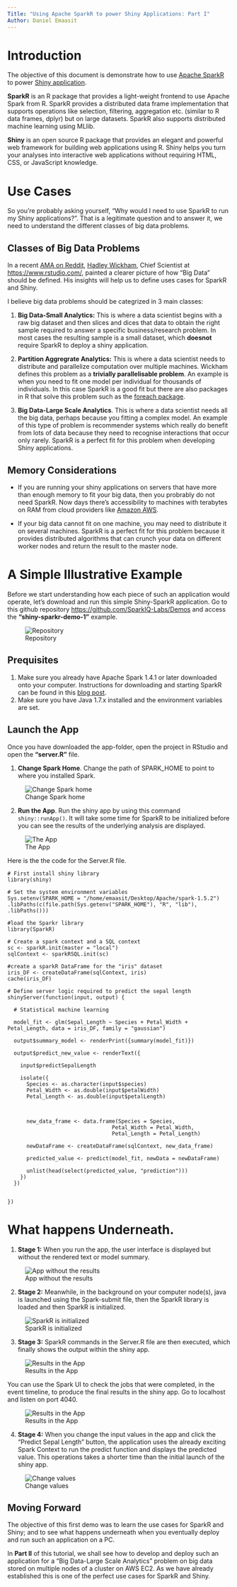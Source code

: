 ```yaml
---
Title: "Using Apache SparkR to power Shiny Applications: Part I"
Author: Daniel Emaasit
---
```


# Introduction

The objective of this document is demonstrate how to use [Apache SparkR](http://spark.apache.org) to power [Shiny application](http://shiny.rstudio.com).

**SparkR** is an R package that provides a light-weight frontend to use Apache Spark from R. SparkR provides a distributed data frame implementation that supports operations like selection, filtering, aggregation etc. (similar to R data frames, dplyr) but on large datasets. SparkR also supports distributed machine learning using MLlib. 

**Shiny** is an open source R package that provides an elegant and powerful web framework for building web applications using R. Shiny helps you turn your analyses into interactive web applications without requiring HTML, CSS, or JavaScript knowledge. 

# Use Cases
So you're probably asking yourself, "Why would I need to use SparkR to run my Shiny applications?". That is a legitimate question and to answer it, we need to understand the different classes of big data problems.

## Classes of Big Data Problems

In a recent [AMA on Reddit](http://bit.ly/1LbWPhl), [Hadley Wickham](http://had.co.nz/), Chief Scientist at [https://www.rstudio.com/](RStudio), painted a clearer picture of how "Big Data" should be defined. His insights will help us to define uses cases for SparkR and Shiny.

I believe big data problems should be categrized in 3 main classes:

1. **Big Data-Small Analytics:** This is where a data scientist begins with a raw big dataset and then slices and dices that data to obtain the right sample required to answer a specific business/research problem. In most cases the resulting sample is a small dataset, which **doesnot** require SparkR to deploy a shiny application.

2. **Partition Aggregrate Analytics:** This is where a data scientist needs to distribute and parallelize computation over multiple machines. Wickham defines this problem as a **trivially parallelisable problem**. An example is when you need to fit one model per individual for thousands of individuals.  In this case SparkR is a good fit but there are also packages in R that solve this problem such as the [foreach package](https://cran.r-project.org/web/packages/foreach/index.html).

3. **Big Data-Large Scale Analytics**. This is where a data scientist needs all the big data, perhaps because you fitting a complex model. An example of this type of problem is recommender systems which really do benefit from lots of data because they need to recognise interactions that occur only rarely. SparkR is a perfect fit for this problem when developing Shiny applications.

## Memory Considerations

* If you are running your shiny applications on servers that have more than enough memory to fit your big data, then you probrably do not need SparkR. Now days there's accessibility to machines with terabytes on RAM from cloud providers like [Amazon AWS](http://aws.amazon.com).

* If your big data cannot fit on one machine, you may need to distribute it on several machines. SparkR is a perfect fit for this problem because it provides distributed algorithms that can crunch your data on different worker nodes and return the result to the master node.


# A Simple Illustrative Example
Before we start understanding how each piece of such an application would operate, let's download and run this simple Shiny-SparkR application. Go to this github repository <https://github.com/SparkIQ-Labs/Demos> and access the **"shiny-sparkr-demo-1"** example. 

![Repository](img/repo.png)

## Prequisites
1. Make sure you already have Apache Spark 1.4.1 or later downloaded onto your computer. Instructions for downloading and starting SparkR can be found in this [blog post](http://bit.ly/1kP5Fbm).
2. Make sure you have Java 1.7.x installed and the environment variables are set.

## Launch the App
Once you have downloaded the app-folder, open the project in RStudio and open the **"server.R"** file.

1. **Change Spark Home**. Change the path of SPARK_HOME to point to where you installed Spark.

![Change Spark home](img/spark-home.png)

2. **Run the App**. Run the shiny app by using this command `shiny::runApp()`. It will take some time for SparkR to be initialized before you can see the results of the underlying analysis are displayed.

![The App](img/app.png)

Here is the the code for the Server.R file.

```
# First install shiny library
library(shiny)

# Set the system environment variables
Sys.setenv(SPARK_HOME = "/home/emaasit/Desktop/Apache/spark-1.5.2")
.libPaths(c(file.path(Sys.getenv("SPARK_HOME"), "R", "lib"), .libPaths()))

#load the Sparkr library
library(SparkR)

# Create a spark context and a SQL context
sc <- sparkR.init(master = "local")
sqlContext <- sparkRSQL.init(sc)

#create a sparkR DataFrame for the "iris" dataset
iris_DF <- createDataFrame(sqlContext, iris)
cache(iris_DF)

# Define server logic required to predict the sepal length
shinyServer(function(input, output) {

  # Statistical machine learning
  
  model_fit <- glm(Sepal_Length ~ Species + Petal_Width + Petal_Length, data = iris_DF, family = "gaussian")
  
  output$summary_model <- renderPrint({summary(model_fit)})
  
  output$predict_new_value <- renderText({
    
    input$predictSepalLength
    
    isolate({
      Species <- as.character(input$species) 
      Petal_Width <- as.double(input$petalWidth)
      Petal_Length <- as.double(input$petalLength)
      
      
      
      new_data_frame <- data.frame(Species = Species, 
                                 Petal_Width = Petal_Width,
                                 Petal_Length = Petal_Length)
      
      newDataFrame <- createDataFrame(sqlContext, new_data_frame)
      
      predicted_value <- predict(model_fit, newData = newDataFrame)
      
      unlist(head(select(predicted_value, "prediction")))
    })
  })
  
  
})
```

# What happens Underneath.

1. **Stage 1:** When you run the app, the user interface is displayed but without the rendered text or model summary.

![App without the results](img/no-results.png)

2. **Stage 2:** Meanwhile, in the background on your computer node(s), java is launched using the Spark-submit file, then the SparkR library is loaded and then SparkR is initialized.

![SparkR is initialized](img/java-launch.png)

3. **Stage 3:** SparkR commands in the Server.R file are then executed, which finally shows the output within the shiny app.

![Results in the App](img/app.png)

You can use the Spark UI to check the jobs that were completed, in the event timeline, to produce the final results in the shiny app. Go to localhost and listen on port 4040.

![Results in the App](img/event-timeline.png)

4. **Stage 4:** When you change the input values in the app and click the "Predict Sepal Length" button, the application uses the already exciting Spark Context to run the predict function and displays the predicted value. This operations takes a shorter time than the initial launch of the shiny app.

![Change values](img/new-result.png)

## Moving Forward
The objective of this first demo was to learn the use cases for SparkR and Shiny; and to see what happens underneath when you eventually deploy and run such an application on a PC.

In **Part II** of this tutorial, we shall see how to develop and deploy such an application for a "Big Data-Large Scale Analytics" problem on big data stored on multiple nodes of a cluster on AWS EC2. As we have already established this is one of the perfect use cases for SparkR and Shiny. 

